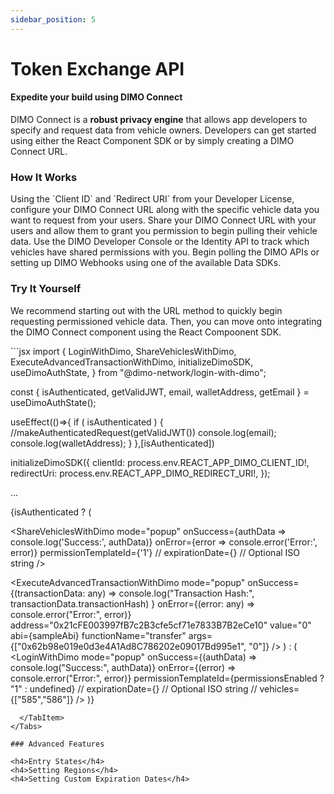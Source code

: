 ```yaml
---
sidebar_position: 5
---
```



# Token Exchange API

<h4>Expedite your build using DIMO Connect</h4>

DIMO Connect is a **robust privacy engine** that allows app developers to
specify and request data from vehicle owners. Developers can get started using
either the React Component SDK or by simply creating a DIMO Connect URL.

### How It Works

<Stepper>
  <Step title="Configure Your URL" image="/img/ConfigureConnectURL.png">
    Using the `Client ID` and `Redirect URI` from your Developer License, configure your DIMO Connect URL along with the specific vehicle data you want to request from your users.
  </Step>

<Step title="Share with Users" image="/img/ShareWithUsers.png">
  Share your DIMO Connect URL with your users and allow them to grant you
  permission to begin pulling their vehicle data.
</Step>

<Step title="Check Vehicle Status" image="/img/VehiclesTable.png">
  Use the DIMO Developer Console or the Identity API to track which vehicles
  have shared permissions with you.
</Step>

  <Step title="Start Getting Data" image="/img/TelemetrySample.png">
    Begin polling the DIMO APIs or setting up DIMO Webhooks using one of the available Data SDKs.
  </Step>
</Stepper>

### Try It Yourself

We recommend starting out with the URL method to quickly begin requesting
permissioned vehicle data. Then, you can move onto integrating the DIMO Connect
component using the React Compoonent SDK.

<Tabs>
  <TabItem value="URL Method" label="URL Method">
    <DimoUrlBuilder />
  </TabItem>
  <TabItem value="SDK Method" label="SDK Method">
  ```jsx
  import {
    LoginWithDimo,
    ShareVehiclesWithDimo,
    ExecuteAdvancedTransactionWithDimo,
    initializeDimoSDK,
    useDimoAuthState,
} from "@dimo-network/login-with-dimo";

const { isAuthenticated, getValidJWT, email, walletAddress, getEmail } =
useDimoAuthState();

useEffect(()=>{ if ( isAuthenticated ) {
//makeAuthenticatedRequest(getValidJWT()) console.log(email);
console.log(walletAddress); } },[isAuthenticated])

initializeDimoSDK({ clientId: process.env.REACT_APP_DIMO_CLIENT_ID!,
redirectUri: process.env.REACT_APP_DIMO_REDIRECT_URI!, });

...

{isAuthenticated ? (

<ShareVehiclesWithDimo
  mode="popup"
  onSuccess={authData => console.log('Success:', authData)}
  onError={error => console.error('Error:', error)}
  permissionTemplateId={'1'}
  // expirationDate={} // Optional ISO string
/>

  <ExecuteAdvancedTransactionWithDimo
    mode="popup"
    onSuccess={(transactionData: any) =>
      console.log("Transaction Hash:", transactionData.transactionHash)
    }
    onError={(error: any) => console.error("Error:", error)}
    address="0x21cFE003997fB7c2B3cfe5cf71e7833B7B2eCe10"
    value="0"
    abi={sampleAbi}
    functionName="transfer"
    args={["0x62b98e019e0d3e4A1Ad8C786202e09017Bd995e1", "0"]}
  />
) : (
  <LoginWithDimo
    mode="popup"
    onSuccess={(authData) => console.log("Success:", authData)}
    onError={(error) => console.error("Error:", error)}
    permissionTemplateId={permissionsEnabled ? "1" : undefined}
    // expirationDate={} // Optional ISO string
    // vehicles={["585","586"]}
  />
)}
```
  </TabItem>
</Tabs>

### Advanced Features

<h4>Entry States</h4>
<h4>Setting Regions</h4>
<h4>Setting Custom Expiration Dates</h4>
